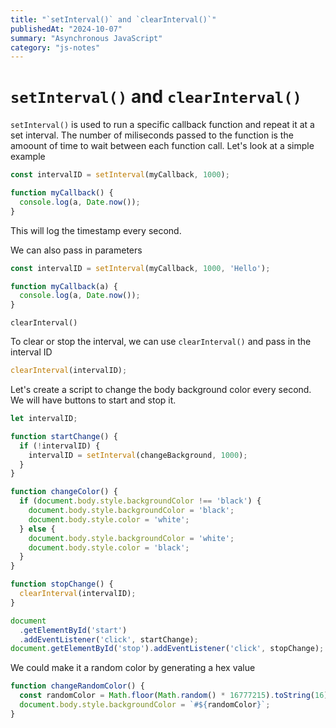 ```yaml
---
title: "`setInterval()` and `clearInterval()`"
publishedAt: "2024-10-07"
summary: "Asynchronous JavaScript"
category: "js-notes"
---
```

# `setInterval()` and `clearInterval()`

`setInterval()` is used to run a specific callback function and repeat it at a set interval. The number of miliseconds passed to the function is the amoount of time to wait between each function call. Let's look at a simple example

```js
const intervalID = setInterval(myCallback, 1000);

function myCallback() {
  console.log(a, Date.now());
}
```

This will log the timestamp every second.

We can also pass in parameters

```JavaScript
const intervalID = setInterval(myCallback, 1000, 'Hello');

function myCallback(a) {
  console.log(a, Date.now());
}
```

`clearInterval()`

To clear or stop the interval, we can use `clearInterval()` and pass in the interval ID

```JavaScript
clearInterval(intervalID);
```

Let's create a script to change the body background color every second. We will have buttons to start and stop it.

```JavaScript
let intervalID;

function startChange() {
  if (!intervalID) {
    intervalID = setInterval(changeBackground, 1000);
  }
}

function changeColor() {
  if (document.body.style.backgroundColor !== 'black') {
    document.body.style.backgroundColor = 'black';
    document.body.style.color = 'white';
  } else {
    document.body.style.backgroundColor = 'white';
    document.body.style.color = 'black';
  }
}

function stopChange() {
  clearInterval(intervalID);
}

document
  .getElementById('start')
  .addEventListener('click', startChange);
document.getElementById('stop').addEventListener('click', stopChange);

```


We could make it a random color by generating a hex value

```JavaScript
function changeRandomColor() {
  const randomColor = Math.floor(Math.random() * 16777215).toString(16);
  document.body.style.backgroundColor = `#${randomColor}`;
}
```